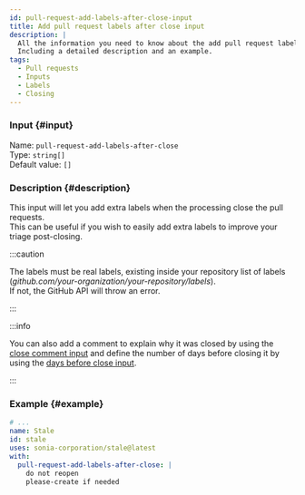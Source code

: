 ```yaml
---
id: pull-request-add-labels-after-close-input
title: Add pull request labels after close input
description: |
  All the information you need to know about the add pull request labels after close input.
  Including a detailed description and an example.
tags:
  - Pull requests
  - Inputs
  - Labels
  - Closing
---
```


### Input {#input}

Name: `pull-request-add-labels-after-close`  
Type: `string[]`  
Default value: `[]`

### Description {#description}

This input will let you add extra labels when the processing close the pull requests.  
This can be useful if you wish to easily add extra labels to improve your triage post-closing.

:::caution

The labels must be real labels, existing inside your repository list of labels (_github.com/your-organization/your-repository/labels_).  
If not, the GitHub API will throw an error.

:::

:::info

You can also add a comment to explain why it was closed by using the [close comment input](pull-request-close-comment-input)
and define the number of days before closing it by using the [days before close input](pull-request-days-before-close-input).

:::

### Example {#example}

```yml {6-8}
# ...
name: Stale
id: stale
uses: sonia-corporation/stale@latest
with:
  pull-request-add-labels-after-close: |
    do not reopen
    please-create if needed
```
